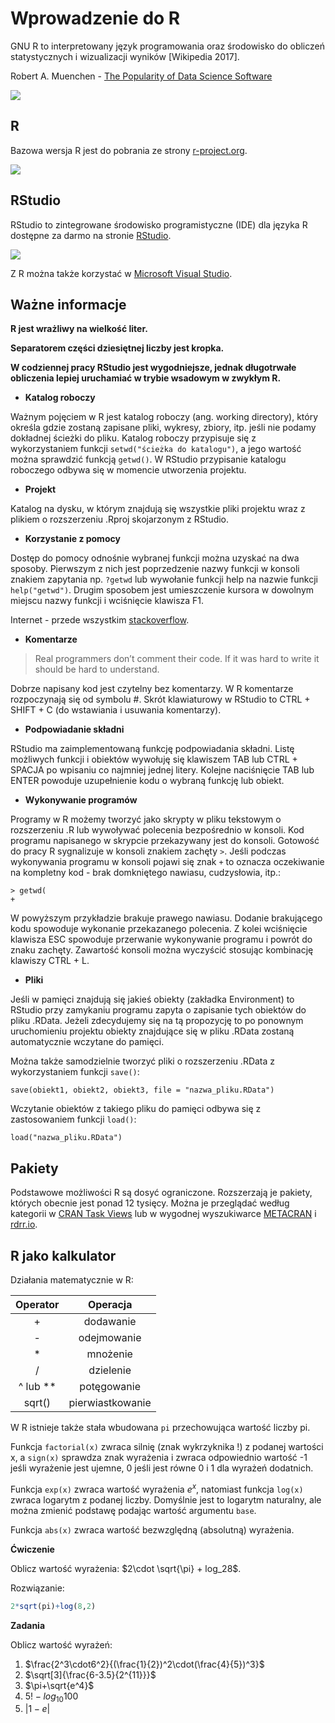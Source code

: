 # Wprowadzenie do R

GNU R to interpretowany język programowania oraz środowisko do obliczeń statystycznych i wizualizacji wyników [Wikipedia 2017].

Robert A. Muenchen - [The Popularity of Data Science Software](http://r4stats.com/articles/popularity/)

![](img/pop_r1.png)

## R

Bazowa wersja R jest do pobrania ze strony [r-project.org](https://cloud.r-project.org/). 

![](img/r.png)

## RStudio

RStudio to zintegrowane środowisko programistyczne (IDE) dla języka R dostępne za darmo na stronie [RStudio](https://www.rstudio.com/products/rstudio/download/).

![](img/rstudio.png)

Z R można także korzystać w [Microsoft Visual Studio](https://www.visualstudio.com/pl/vs/rtvs/).

## Ważne informacje

**R jest wrażliwy na wielkość liter.**

**Separatorem części dziesiętnej liczby jest kropka.**

**W codziennej pracy RStudio jest wygodniejsze, jednak długotrwałe obliczenia lepiej uruchamiać w trybie wsadowym w zwykłym R.**

- **Katalog roboczy**

Ważnym pojęciem w R jest katalog roboczy (ang. working directory), który określa gdzie zostaną zapisane pliki, wykresy, zbiory, itp. jeśli nie podamy dokładnej ścieżki do pliku. Katalog roboczy przypisuje się z wykorzystaniem funkcji `setwd("ścieżka do katalogu")`, a jego wartość można sprawdzić funkcją `getwd()`. W RStudio przypisanie katalogu roboczego odbywa się w momencie utworzenia projektu.

- **Projekt**

Katalog na dysku, w którym znajdują się wszystkie pliki projektu wraz z plikiem o rozszerzeniu .Rproj skojarzonym z RStudio.

- **Korzystanie z pomocy**

Dostęp do pomocy odnośnie wybranej funkcji można uzyskać na dwa sposoby. Pierwszym z nich jest poprzedzenie nazwy funkcji w konsoli znakiem zapytania np. `?getwd` lub wywołanie funkcji help na nazwie funkcji `help("getwd")`. Drugim sposobem jest umieszczenie kursora w dowolnym miejscu nazwy funkcji i wciśnięcie klawisza F1. 

Internet - przede wszystkim [stackoverflow](https://stackoverflow.com/questions/tagged/r).

- **Komentarze**

> Real programmers don't comment their code. If it was hard to write it should be hard to understand.

Dobrze napisany kod jest czytelny bez komentarzy. W R komentarze rozpoczynają się od symbolu #. Skrót klawiaturowy w RStudio to CTRL + SHIFT + C (do wstawiania i usuwania komentarzy).

- **Podpowiadanie składni**

RStudio ma zaimplementowaną funkcję podpowiadania składni. Listę możliwych funkcji i obiektów wywołuję się klawiszem TAB lub CTRL + SPACJA po wpisaniu co najmniej jednej litery. Kolejne naciśnięcie TAB lub ENTER powoduje uzupełnienie kodu o wybraną funkcję lub obiekt.

- **Wykonywanie programów**

Programy w R możemy tworzyć jako skrypty w pliku tekstowym o rozszerzeniu .R lub wywoływać polecenia bezpośrednio w konsoli. Kod programu napisanego w skrypcie przekazywany jest do konsoli. Gotowość do pracy R sygnalizuje w konsoli znakiem zachęty `>`. Jeśli podczas wykonywania programu w konsoli pojawi się znak `+` to oznacza oczekiwanie na kompletny kod - brak domkniętego nawiasu, cudzysłowia, itp.:

```
> getwd(
+ 
```

W powyższym przykładzie brakuje prawego nawiasu. Dodanie brakującego kodu spowoduje wykonanie przekazanego polecenia. Z kolei wciśnięcie klawisza ESC spowoduje przerwanie wykonywanie programu i powrót do znaku zachęty. Zawartość konsoli można wyczyścić stosując kombinację klawiszy CTRL + L.

- **Pliki **

Jeśli w pamięci znajdują się jakieś obiekty (zakładka Environment) to RStudio przy zamykaniu programu zapyta o zapisanie tych obiektów do pliku .RData. Jeżeli zdecydujemy się na tą propozycję to po ponownym uruchomieniu projektu obiekty znajdujące się w pliku .RData zostaną automatycznie wczytane do pamięci.

Można także samodzielnie tworzyć pliki o rozszerzeniu .RData z wykorzystaniem funkcji `save()`:

```
save(obiekt1, obiekt2, obiekt3, file = "nazwa_pliku.RData")
```

Wczytanie obiektów z takiego pliku do pamięci odbywa się z zastosowaniem funkcji `load()`:

```
load("nazwa_pliku.RData")

```

## Pakiety

Podstawowe możliwości R są dosyć ograniczone. Rozszerzają je pakiety, których obecnie jest ponad 12 tysięcy. Można je przeglądać według kategorii w [CRAN Task Views](https://cran.r-project.org/web/views/) lub w wygodnej wyszukiwarce [METACRAN](https://www.r-pkg.org/) i [rdrr.io](https://rdrr.io/).

## R jako kalkulator

Działania matematycznie w R:

| Operator | Operacja |
|:----------:|:----------:|
| + | dodawanie |
| - | odejmowanie |
| * | mnożenie |
| / | dzielenie |
| ^ lub ** | potęgowanie |
| sqrt() | pierwiastkowanie |

W R istnieje także stała wbudowana `pi` przechowująca wartość liczby pi.

Funkcja `factorial(x)` zwraca silnię (znak wykrzyknika !) z podanej wartości x, a `sign(x)` sprawdza znak wyrażenia i zwraca odpowiednio wartość -1 jeśli wyrażenie jest ujemne, 0 jeśli jest równe 0 i 1 dla wyrażeń dodatnich.

Funkcja `exp(x)` zwraca wartość wyrażenia $e^x$, natomiast funkcja `log(x)` zwraca logarytm z podanej liczby. Domyślnie jest to logarytm naturalny, ale można zmienić podstawę podając wartość argumentu `base`. 

Funkcja `abs(x)` zwraca wartość bezwzględną (absolutną) wyrażenia.

**Ćwiczenie**

Oblicz wartość wyrażenia: $2\cdot \sqrt{\pi} + log_28$.

Rozwiązanie:

```r
2*sqrt(pi)+log(8,2)
```

**Zadania**

Oblicz wartość wyrażeń:

1. $\frac{2^3\cdot6^2}{(\frac{1}{2})^2\cdot(\frac{4}{5})^3}$
2. $\sqrt[3]{\frac{6-3.5}{2^{11}}}$
3. $\pi+\sqrt{e^4}$
4. $5! - log_{10}100$
5. $|1-e|$
